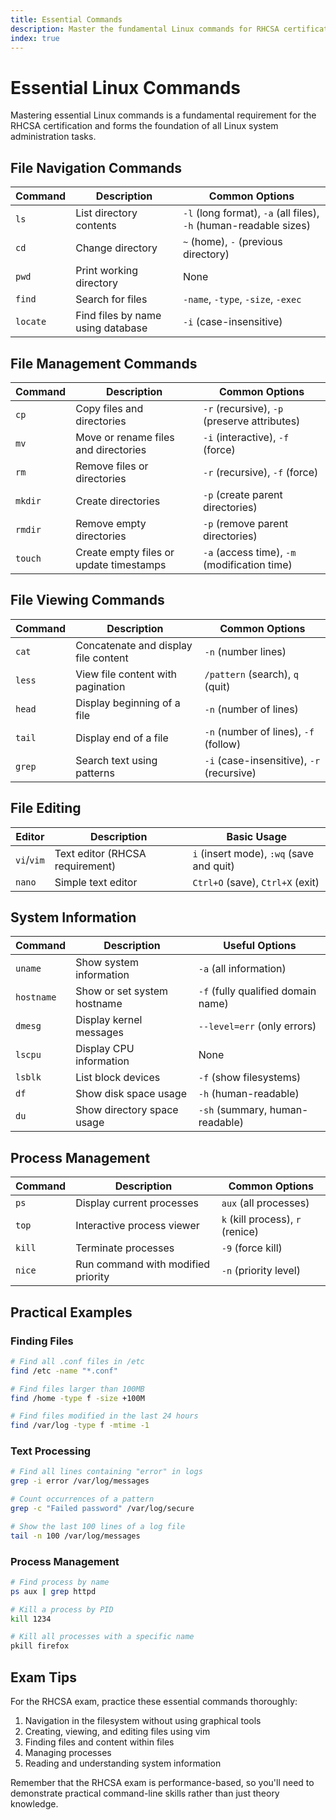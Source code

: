 ```yaml
---
title: Essential Commands
description: Master the fundamental Linux commands for RHCSA certification
index: true
---
```


# Essential Linux Commands

Mastering essential Linux commands is a fundamental requirement for the RHCSA certification and forms the foundation of all Linux system administration tasks.

## File Navigation Commands

| Command | Description | Common Options |
|---------|-------------|----------------|
| `ls` | List directory contents | `-l` (long format), `-a` (all files), `-h` (human-readable sizes) |
| `cd` | Change directory | `~` (home), `-` (previous directory) |
| `pwd` | Print working directory | None |
| `find` | Search for files | `-name`, `-type`, `-size`, `-exec` |
| `locate` | Find files by name using database | `-i` (case-insensitive) |

## File Management Commands

| Command | Description | Common Options |
|---------|-------------|----------------|
| `cp` | Copy files and directories | `-r` (recursive), `-p` (preserve attributes) |
| `mv` | Move or rename files and directories | `-i` (interactive), `-f` (force) |
| `rm` | Remove files or directories | `-r` (recursive), `-f` (force) |
| `mkdir` | Create directories | `-p` (create parent directories) |
| `rmdir` | Remove empty directories | `-p` (remove parent directories) |
| `touch` | Create empty files or update timestamps | `-a` (access time), `-m` (modification time) |

## File Viewing Commands

| Command | Description | Common Options |
|---------|-------------|----------------|
| `cat` | Concatenate and display file content | `-n` (number lines) |
| `less` | View file content with pagination | `/pattern` (search), `q` (quit) |
| `head` | Display beginning of a file | `-n` (number of lines) |
| `tail` | Display end of a file | `-n` (number of lines), `-f` (follow) |
| `grep` | Search text using patterns | `-i` (case-insensitive), `-r` (recursive) |

## File Editing

| Editor | Description | Basic Usage |
|--------|-------------|-------------|
| `vi`/`vim` | Text editor (RHCSA requirement) | `i` (insert mode), `:wq` (save and quit) |
| `nano` | Simple text editor | `Ctrl+O` (save), `Ctrl+X` (exit) |

## System Information

| Command | Description | Useful Options |
|---------|-------------|----------------|
| `uname` | Show system information | `-a` (all information) |
| `hostname` | Show or set system hostname | `-f` (fully qualified domain name) |
| `dmesg` | Display kernel messages | `--level=err` (only errors) |
| `lscpu` | Display CPU information | None |
| `lsblk` | List block devices | `-f` (show filesystems) |
| `df` | Show disk space usage | `-h` (human-readable) |
| `du` | Show directory space usage | `-sh` (summary, human-readable) |

## Process Management

| Command | Description | Common Options |
|---------|-------------|----------------|
| `ps` | Display current processes | `aux` (all processes) |
| `top` | Interactive process viewer | `k` (kill process), `r` (renice) |
| `kill` | Terminate processes | `-9` (force kill) |
| `nice` | Run command with modified priority | `-n` (priority level) |

## Practical Examples

### Finding Files

```bash
# Find all .conf files in /etc
find /etc -name "*.conf"

# Find files larger than 100MB
find /home -type f -size +100M

# Find files modified in the last 24 hours
find /var/log -type f -mtime -1
```

### Text Processing

```bash
# Find all lines containing "error" in logs
grep -i error /var/log/messages

# Count occurrences of a pattern
grep -c "Failed password" /var/log/secure

# Show the last 100 lines of a log file
tail -n 100 /var/log/messages
```

### Process Management

```bash
# Find process by name
ps aux | grep httpd

# Kill a process by PID
kill 1234

# Kill all processes with a specific name
pkill firefox
```

## Exam Tips

For the RHCSA exam, practice these essential commands thoroughly:

1. Navigation in the filesystem without using graphical tools
2. Creating, viewing, and editing files using vim
3. Finding files and content within files
4. Managing processes
5. Reading and understanding system information

Remember that the RHCSA exam is performance-based, so you'll need to demonstrate practical command-line skills rather than just theory knowledge.
